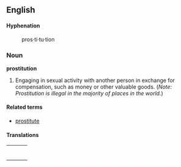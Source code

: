 ==English==
====Hyphenation====
:pros&middot;ti&middot;tu&middot;tion

===Noun===

'''prostitution'''

# Engaging in sexual activity with another person in exchange for compensation, such as money or other valuable goods. (''Note: Prostitution is illegal in the majority of places in the world.'')

====Related terms====
*[[prostitute]]

====Translations====
{| border=0  width=100%
|-
|bgcolor="#FFFFE0" valign=top width=48%|
{|

|}
| width=1% |
|bgcolor="#FFFFE0" valign=top width=48%|
{|

|}
|}